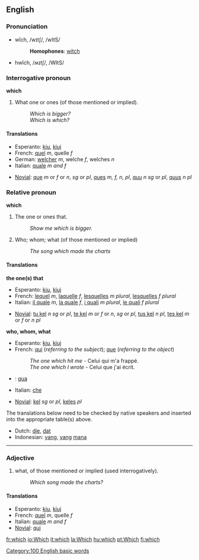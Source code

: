 ==English==

{{rank|by|on|her|24|which|have|or|from}}

===Pronunciation===
*wĭch, /wɪtʃ/, /wItS/
*:'''Homophones''': [[witch]]
*hwĭch, /ʍɪtʃ/, /WItS/

===Interrogative pronoun===
'''which'''

#What one or ones (of those mentioned or implied).
#:''Which is bigger?''
#:''Which is which?''

====Translations====
{{top}}
*Esperanto: [[kiu]], [[kiuj]]
*French: [[quel]] ''m'', quelle ''f''
*German: [[welcher]] ''m'', welche ''f'', welches ''n''
*Italian: [[quale]] ''m and f''
{{mid}}
*[[Novial]]: [[que]] ''m'' or ''f'' or ''n'', ''sg'' or ''pl'', [[ques]] ''m, f, n, pl'', [[quu]] ''n sg'' or ''pl'', [[quus]] ''n pl''
{{bottom}}

===Relative pronoun===
'''which'''

#The one or ones that.
#:''Show me which is bigger.''
#Who; whom; what (of those mentioned or implied)
#:''The song which made the charts''

====Translations====

'''the one(s) that'''

{{top}}
*Esperanto: [[kiu]], [[kiuj]]
*French: [[lequel]] ''m'', [[laquelle]] ''f'', [[lesquelles]] ''m plural'', [[lesquelles]] ''f plural''
*Italian: [[il quale]] ''m'', [[la quale]] ''f'', [[i quali]] ''m plural'', [[le quali]] ''f plural''
{{mid}}
*[[Novial]]: [[tu kel]] ''n'' ''sg'' or ''pl'', [[te kel]] ''m'' or ''f'' or ''n'', ''sg'' or ''pl'', [[tus kel]] ''n pl'', [[tes kel]] ''m'' or ''f'' or ''n pl''
{{bottom}}

'''who, whom, what'''
{{top}}
*Esperanto: [[kiu]], [[kiuj]]
*French: [[qui]] (''referring to the subject''); [[que]] (''referring to the object'')
*:''The one which hit me'' - Celui qui m'a frappé.
*:''The one which I wrote'' - Celui que j'ai écrit.
* {{io}} : [[qua]]
*Italian: [[che]]
{{mid}}
*[[Novial]]: [[kel]] ''sg'' or ''pl'', [[keles]] ''pl''
{{bottom}}

The translations below need to be checked by native speakers and inserted into the appropriate table(s) above.

*Dutch: [[die]], [[dat]]
*Indonesian: [[yang]], [[yang]] [[mana]]

----

===Adjective===
#what, of those mentioned or implied (used interrogatively).
#:''Which song made the charts?''

====Translations====
*Esperanto: [[kiu]], [[kiuj]]
*French: [[quel]] ''m'', quelle ''f''
*Italian: [[quale]] ''m and f''
*[[Novial]]: [[qui]]

[[Category:100 English basic words]]

[[fr:which]]
[[io:Which]]
[[it:which]]
[[la:Which]]
[[hu:which]]
[[pt:Which]]
[[fi:which]]
